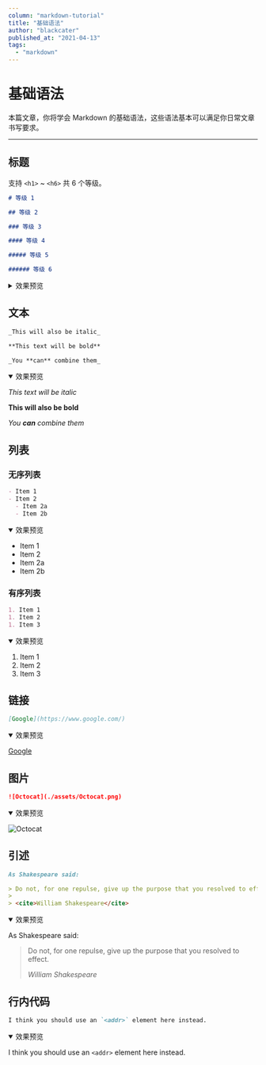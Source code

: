 ```yaml
---
column: "markdown-tutorial"
title: "基础语法"
author: "blackcater"
published_at: "2021-04-13"
tags:
  - "markdown"
---
```


# 基础语法

本篇文章，你将学会 Markdown 的基础语法，这些语法基本可以满足你日常文章书写要求。

---

## 标题

支持 `<h1>` ~ `<h6>` 共 6 个等级。

```markdown
# 等级 1

## 等级 2

### 等级 3

#### 等级 4

##### 等级 5

###### 等级 6
```

<details>
  <summary>效果预览</summary>

<Example>

![h1~h6](./assets/example-h1-h6.png)

</Example>

</details>

## 文本

```markdown
_This will also be italic_

**This text will be bold**

_You **can** combine them_
```

<details open>
  <summary>效果预览</summary>

<Example>

_This text will be italic_

**This will also be bold**

_You **can** combine them_

</Example>

</details>

## 列表

### 无序列表

```markdown
- Item 1
- Item 2
  - Item 2a
  - Item 2b
```

<details open>
  <summary>效果预览</summary>

<Example>

- Item 1
- Item 2
- Item 2a
- Item 2b

</Example>

</details>

### 有序列表

```markdown
1. Item 1
1. Item 2
1. Item 3
```

<details open>
  <summary>效果预览</summary>

<Example>

1. Item 1
1. Item 2
1. Item 3

</Example>

</details>

## 链接

```markdown
[Google](https://www.google.com/)
```

<details open>
  <summary>效果预览</summary>

<Example>

[Google](https://www.google.com/)

</Example>

</details>

## 图片

```markdown
![Octocat](./assets/Octocat.png)
```

<details open>
  <summary>效果预览</summary>

<Example>

![Octocat](./assets/Octocat.png)

</Example>

</details>

## 引述

```markdown
As Shakespeare said:

> Do not, for one repulse, give up the purpose that you resolved to effect.
>
> <cite>William Shakespeare</cite>
```

<details open>
  <summary>效果预览</summary>

<Example>

As Shakespeare said:

> Do not, for one repulse, give up the purpose that you resolved to effect.
>
> <cite>William Shakespeare</cite>

</Example>

</details>

## 行内代码

```markdown
I think you should use an `<addr>` element here instead.
```

<details open>
  <summary>效果预览</summary>

<Example>

I think you should use an `<addr>` element here instead.

</Example>

</details>
